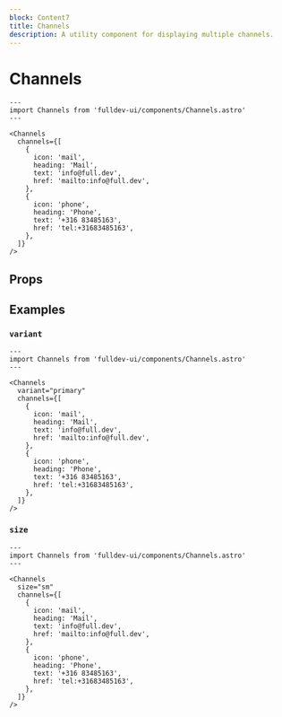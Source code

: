 ```yaml
---
block: Content7
title: Channels
description: A utility component for displaying multiple channels.
---
```


# Channels


```astro live
---
import Channels from 'fulldev-ui/components/Channels.astro'
---

<Channels
  channels={[
    {
      icon: 'mail',
      heading: 'Mail',
      text: 'info@full.dev',
      href: 'mailto:info@full.dev',
    },
    {
      icon: 'phone',
      heading: 'Phone',
      text: '+316 83485163',
      href: 'tel:+31683485163',
    },
  ]}
/>
```

## Props

<Props />

## Examples

### `variant`

```astro live
---
import Channels from 'fulldev-ui/components/Channels.astro'
---

<Channels
  variant="primary"
  channels={[
    {
      icon: 'mail',
      heading: 'Mail',
      text: 'info@full.dev',
      href: 'mailto:info@full.dev',
    },
    {
      icon: 'phone',
      heading: 'Phone',
      text: '+316 83485163',
      href: 'tel:+31683485163',
    },
  ]}
/>
```

### `size`

```astro live
---
import Channels from 'fulldev-ui/components/Channels.astro'
---

<Channels
  size="sm"
  channels={[
    {
      icon: 'mail',
      heading: 'Mail',
      text: 'info@full.dev',
      href: 'mailto:info@full.dev',
    },
    {
      icon: 'phone',
      heading: 'Phone',
      text: '+316 83485163',
      href: 'tel:+31683485163',
    },
  ]}
/>
```
